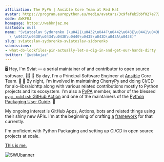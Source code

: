 ```yaml
---
affiliation: The PyPA | Ansible Core Team at Red Hat
avatar: https://program.europython.eu/media/avatars/3c9fafeb5bbf027e772a9309fe604fe7_zLjzRxr.jpg
code: AWKFRJ
homepage: https://webknjaz.me
mastodon: null
name: "Sviatoslav Sydorenko (\u0421\u0432\u044F\u0442\u043E\u0441\u043B\u0430\u0432\
  \ \u0421\u0438\u0434\u043E\u0440\u0435\u043D\u043A\u043E)"
slug: sviatoslav-sydorenko-sviatoslav-sidorenko
submissions:
- what-do-lockfiles-pin-actually-let-s-dig-in-and-get-our-hands-dirty
twitter: '@webknjaz'
---
```


🖥️ Hey, I'm Sviat — a serial maintainer of and contributor to open source software. 👨‍💻
🌄 By day, I'm a Principal Software Engineer at [Ansible] Core Team. 🌅
🌇 By night, I'm involved in maintaining CherryPy and doing CI/CD for aio-libs/aiohttp along with various related contributions mostly to Python projects and its ecosystem. I'm also a [PyPA] member, author of the blessed [`pypi-publish` GitHub Action] and one of the maintainers of the [Python Packaging User Guide]. 🌆

My ongoing interest is GitHub Apps, Actions, bots and related things using their shiny new APIs. I'm at the beginning of crafting [a][octomachinery] [framework][octomachinery on GitHub] for that currently.

I'm proficient with Python Packaging and setting up CI/CD in open source projects at scale.

[This is me.][GitHub Sponsors]

[![SWUbanner]][SWUdocs]

[Ansible]: https://github.com/ansible

[PyPA]: https://github.com/pypa
[`pypi-publish` GitHub Action]: https://github.com/marketplace/actions/pypi-publish
[Python Packaging User Guide]: https://packaging.python.org

[octomachinery]: https://octomachinery.dev
[octomachinery on GitHub]: https://github.com/sanitizers/octomachinery

[GitHub Sponsors]: https://github.com/sponsors/webknjaz

[SWUbanner]:
https://raw.githubusercontent.com/vshymanskyy/StandWithUkraine/main/banner-personal-page.svg
[SWUdocs]:
https://github.com/vshymanskyy/StandWithUkraine/blob/main/docs/README.md
